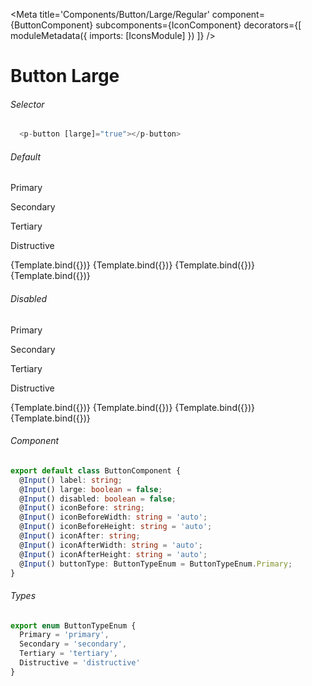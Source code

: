 
<Meta title='Components/Button/Large/Regular'
  component={ButtonComponent}
  subcomponents={IconComponent}
  decorators={[
    moduleMetadata({
      imports: [IconsModule]
          })
]} />


# Button Large

###### Selector
```ts
  <p-button [large]="true"></p-button>
```

###### Default 
<Canvas>
  <p className="story-title">Primary</p>
  <p className="story-title">Secondary</p>
  <p className="story-title">Tertiary</p>
  <p className="story-title">Distructive</p>
  <Story name="Primary"
    args={{
      label: 'Label',
      large: true,
      buttonType: ButtonTypeEnum.Primary
    }}>
    {Template.bind({})}
  </Story>
  <Story name="Secondary"
    args={{
      label: 'Label',
      large: true,
      buttonType: ButtonTypeEnum.Secondary
    }}>
    {Template.bind({})}
  </Story>   
  <Story name="Tertiary"
    args={{
      label: 'Label',
      large: true,
      buttonType: ButtonTypeEnum.Tertiary
    }}>
    {Template.bind({})}
  </Story>
  <Story name="Distructive"
      args={{
        label: 'Label',
        large: true,
        buttonType: ButtonTypeEnum.Distructive
      }}>
      {Template.bind({})}
    </Story>
</Canvas>

###### Disabled
<Canvas>
  <p className="story-title">Primary</p>
  <p className="story-title">Secondary</p>
  <p className="story-title">Tertiary</p>
  <p className="story-title">Distructive</p>
  <Story name="Primary Disabled"
    args={{
      label: 'Label',
      large: true,
      disabled: true,
      buttonType: ButtonTypeEnum.Primary
    }}>
    {Template.bind({})}
  </Story>
  <Story name="SecondaryDisabled"
    args={{
      label: 'Label',
      large: true,
      disabled: true,
      buttonType: ButtonTypeEnum.Secondary
    }}>
    {Template.bind({})}
  </Story>
  <Story name="TertiaryDisabled"
    args={{
      label: 'Label',
      large: true,
      disabled: true,
      buttonType: ButtonTypeEnum.Tertiary
    }}>
    {Template.bind({})}
  </Story>
  <Story name="DistructiveDisabled"
      args={{
        label: 'Label',
        large: true,
        disabled: true,
        buttonType: ButtonTypeEnum.Distructive
      }}>
      {Template.bind({})}
    </Story>
</Canvas>

###### Component
```ts
export default class ButtonComponent {
  @Input() label: string;
  @Input() large: boolean = false;
  @Input() disabled: boolean = false;
  @Input() iconBefore: string;
  @Input() iconBeforeWidth: string = 'auto';
  @Input() iconBeforeHeight: string = 'auto';
  @Input() iconAfter: string;
  @Input() iconAfterWidth: string = 'auto';
  @Input() iconAfterHeight: string = 'auto';
  @Input() buttonType: ButtonTypeEnum = ButtonTypeEnum.Primary;
}
```

###### Types
```ts
export enum ButtonTypeEnum {
  Primary = 'primary',
  Secondary = 'secondary',
  Tertiary = 'tertiary',
  Distructive = 'distructive'
}
```
